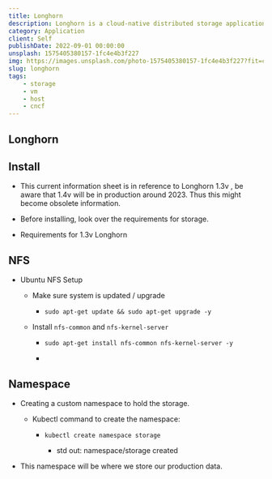```yaml
---
title: Longhorn
description: Longhorn is a cloud-native distributed storage application that allows easy and persistent storage across the eco-system.
category: Application
client: Self
publishDate: 2022-09-01 00:00:00
unsplash: 1575405380157-1fc4e4b3f227
img: https://images.unsplash.com/photo-1575405380157-1fc4e4b3f227?fit=crop&w=1400&h=700&q=75
slug: longhorn
tags:
    - storage
    - vm
    - host
    - cncf
---
```



## Longhorn

## Install

-   This current information sheet is in reference to Longhorn 1.3v , be aware that 1.4v will be in production around 2023. Thus this might become obsolete information.
-   Before installing, look over the requirements for storage.

-   Requirements for 1.3v Longhorn

## NFS

-   Ubuntu NFS Setup

    -   Make sure system is updated / upgrade

        -   ```shell
            sudo apt-get update && sudo apt-get upgrade -y
            ```

    -   Install `nfs-common` and `nfs-kernel-server`

        -   ```shell
            sudo apt-get install nfs-common nfs-kernel-server -y
            ```

        -

## Namespace

-   Creating a custom namespace to hold the storage.

    -   Kubectl command to create the namespace:

        -   ```shell
            kubectl create namespace storage

            ```

            -   std out: namespace/storage created

-   This namespace will be where we store our production data.
